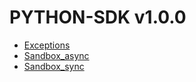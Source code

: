 # PYTHON-SDK v1.0.0

- [Exceptions](./v1.0.0/exceptions)
- [Sandbox_async](./v1.0.0/sandbox_async)
- [Sandbox_sync](./v1.0.0/sandbox_sync)